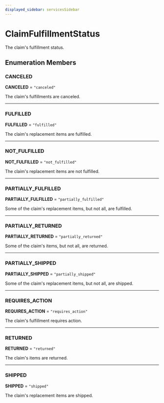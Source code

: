 ```yaml
---
displayed_sidebar: servicesSidebar
---
```



# ClaimFulfillmentStatus

The claim's fulfillment status.

## Enumeration Members

### CANCELED

 **CANCELED** = ``"canceled"``

The claim's fulfillments are canceled.

___

### FULFILLED

 **FULFILLED** = ``"fulfilled"``

The claim's replacement items are fulfilled.

___

### NOT\_FULFILLED

 **NOT\_FULFILLED** = ``"not_fulfilled"``

The claim's replacement items are not fulfilled.

___

### PARTIALLY\_FULFILLED

 **PARTIALLY\_FULFILLED** = ``"partially_fulfilled"``

Some of the claim's replacement items, but not all, are fulfilled.

___

### PARTIALLY\_RETURNED

 **PARTIALLY\_RETURNED** = ``"partially_returned"``

Some of the claim's items, but not all, are returned.

___

### PARTIALLY\_SHIPPED

 **PARTIALLY\_SHIPPED** = ``"partially_shipped"``

Some of the claim's replacement items, but not all, are shipped.

___

### REQUIRES\_ACTION

 **REQUIRES\_ACTION** = ``"requires_action"``

The claim's fulfillment requires action.

___

### RETURNED

 **RETURNED** = ``"returned"``

The claim's items are returned.

___

### SHIPPED

 **SHIPPED** = ``"shipped"``

The claim's replacement items are shipped.
